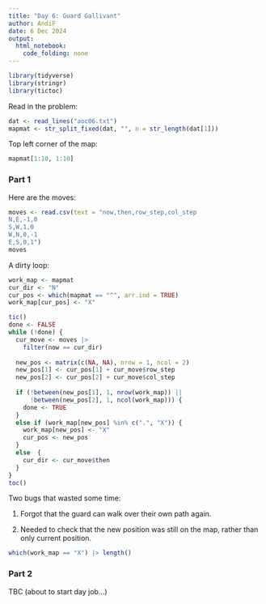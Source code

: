 ```yaml
---
title: "Day 6: Guard Gallivant"
author: AndiF
date: 6 Dec 2024
output: 
  html_notebook: 
    code_folding: none
---
```


```r
library(tidyverse)
library(stringr)
library(tictoc)
```

Read in the problem:

```r
dat <- read_lines("aoc06.txt")
mapmat <- str_split_fixed(dat, "", n = str_length(dat[1]))
```

Top left corner of the map:

```r
mapmat[1:10, 1:10]
```


### Part 1

Here are the moves:

```r
moves <- read.csv(text = "now,then,row_step,col_step
N,E,-1,0
S,W,1,0
W,N,0,-1
E,S,0,1")
moves
```

A dirty loop:

```r
work_map <- mapmat
cur_dir <- "N"
cur_pos <- which(mapmat == "^", arr.ind = TRUE)
work_map[cur_pos] <- "X"

tic()
done <- FALSE
while (!done) {
  cur_move <- moves |>
    filter(now == cur_dir)
  
  new_pos <- matrix(c(NA, NA), nrow = 1, ncol = 2)
  new_pos[1] <- cur_pos[1] + cur_move$row_step
  new_pos[2] <- cur_pos[2] + cur_move$col_step
  
  if (!between(new_pos[1], 1, nrow(work_map)) ||
      !between(new_pos[2], 1, ncol(work_map))) {
    done <- TRUE  
  }
  else if (work_map[new_pos] %in% c(".", "X")) {
    work_map[new_pos] <- "X"
    cur_pos <- new_pos
  }
  else  {
    cur_dir <- cur_move$then
  }
}
toc()
```

Two bugs that wasted some time:

1. Forgot that the guard can walk over their own path again.

2. Needed to check that the new position was still on the map, rather than only current position.


```r
which(work_map == "X") |> length()
```

### Part 2

TBC (about to start day job...)


